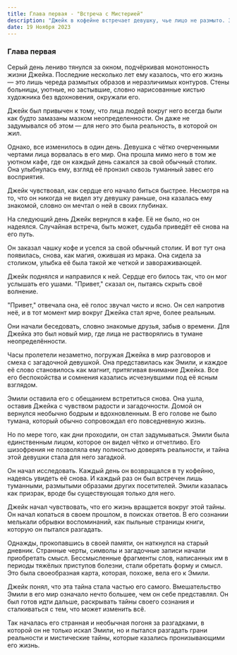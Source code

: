 ```yaml
---
title: Глава первая - "Встреча с Мистерией"
description: "Джейк в кофейне встречает девушку, чье лицо не размыто. Загадочная встреча открывает дверь в его разум, полный тайн и иллюзий."
date: 19 Ноября 2023
---
```


### Глава первая

Серый день лениво тянулся за окном, подчёркивая монотонность жизни Джейка. Последние несколько лет ему казалось, что его жизнь — это лишь череда размытых образов и неразличимых контуров. Стены больницы, уютные, но застывшие, словно нарисованные кистью художника без вдохновения, окружали его.

Джейк был привычен к тому, что лица людей вокруг него всегда были как будто замазаны мазком неопределенности. Он даже не задумывался об этом — для него это была реальность, в которой он жил.

Однако, все изменилось в один день. Девушка с чётко очерченными чертами лица ворвалась в его мир. Она прошла мимо него в том же уютном кафе, где он каждый день сажался за свой обычный столик. Она улыбнулась ему, взгляд её пронзил сквозь туманный завес его восприятия.

Джейк чувствовал, как сердце его начало биться быстрее. Несмотря на то, что он никогда не видел эту девушку раньше, она казалась ему знакомой, словно он мечтал о ней в своих глубинах.

На следующий день Джейк вернулся в кафе. Её не было, но он надеялся. Случайная встреча, быть может, судьба приведёт её снова на его путь.

Он заказал чашку кофе и уселся за свой обычный столик. И вот тут она появилась, снова, как магия, ожившая из мрака. Она сидела за столиком, улыбка её была такой же четкой и завораживающей.

Джейк поднялся и направился к ней. Сердце его билось так, что он мог услышать его ушами. "Привет," сказал он, пытаясь скрыть своё волнение.

"Привет," отвечала она, её голос звучал чисто и ясно. Он сел напротив неё, и в тот момент мир вокруг Джейка стал ярче, более реальным.

Они начали беседовать, словно знакомые друзья, забыв о времени. Для Джейка это был новый мир, где лица не растворялись в тумане неопределённости.

Часы пролетели незаметно, погружая Джейка в мир разговоров и смеха с загадочной девушкой. Она представилась как Эмили, и каждое её слово становилось как магнит, притягивая внимание Джейка. Все его беспокойства и сомнения казались исчезнувшими под её ясным взглядом.

Эмили оставила его с обещанием встретиться снова. Она ушла, оставив Джейка с чувством радости и загадочности. Домой он вернулся необычно бодрым и вдохновленным. В его голове не было тумана, который обычно сопровождал его повседневную жизнь.

Но по мере того, как дни проходили, он стал задумываться. Эмили была единственным лицом, которое он видел чётко и отчетливо. Его шизофрения не позволяла ему полностью доверять реальности, и тайна этой девушки стала для него загадкой.

Он начал исследовать. Каждый день он возвращался в ту кофейню, надеясь увидеть её снова. И каждый раз он был встречен лишь туманными, размытыми образами других посетителей. Эмили казалась как призрак, вроде бы существующая только для него.

Джейк начал чувствовать, что его жизнь вращается вокруг этой тайны. Он начал копаться в своем прошлом, в поисках ответов. В его сознании мелькали обрывки воспоминаний, как пыльные страницы книги, которую он пытался разгадать.

Однажды, прокопавшись в своей памяти, он наткнулся на старый дневник. Странные черты, символы и загадочные записи начали приобретать смысл. Бессмысленные фрагменты слов, написанных им в периоды тяжёлых приступов болезни, стали обретать форму и смысл. Это была своеобразная карта, которая, похоже, вела его к Эмили.

Джейк понял, что эта тайна стала частью его самого. Вмешательство Эмили в его мир означало нечто большее, чем он себе представлял. Он был готов идти дальше, раскрывать тайны своего сознания и сталкиваться с тем, что может изменить всё.

Так началась его странная и необычная погоня за разгадками, в которой он не только искал Эмили, но и пытался разгадать грани реальности и мистические тайны, которые казались пронизывающими его жизнь.
